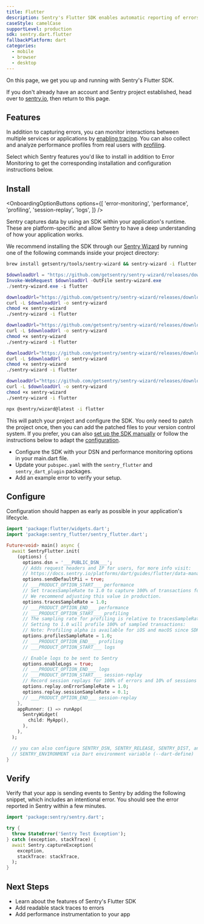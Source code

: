 ```yaml
---
title: Flutter
description: Sentry's Flutter SDK enables automatic reporting of errors and performance data in your application.
caseStyle: camelCase
supportLevel: production
sdk: sentry.dart.flutter
fallbackPlatform: dart
categories:
  - mobile
  - browser
  - desktop
---
```


On this page, we get you up and running with Sentry's Flutter SDK.

<Alert>

If you don't already have an account and Sentry project established, head over to [sentry.io](https://sentry.io/signup/), then return to this page.

</Alert>

## Features

In addition to capturing errors, you can monitor interactions between multiple services or applications by [enabling tracing](/concepts/key-terms/tracing/). You can also collect and analyze performance profiles from real users with [profiling](/product/explore/profiling/).

Select which Sentry features you'd like to install in addition to Error Monitoring to get the corresponding installation and configuration instructions below.

## Install

<OnboardingOptionButtons
  options={[
    'error-monitoring',
    'performance',
    'profiling',
    'session-replay',
    'logs',
  ]}
/>

Sentry captures data by using an SDK within your application's runtime. These are platform-specific and allow Sentry to have a deep understanding of how your application works.

We recommend installing the SDK through our [Sentry Wizard](https://github.com/getsentry/sentry-wizard) by running one of the following commands inside your project directory:

```bash {tabTitle:brew}
brew install getsentry/tools/sentry-wizard && sentry-wizard -i flutter
```

```powershell {tabTitle:Windows}
$downloadUrl = "https://github.com/getsentry/sentry-wizard/releases/download/v5.1.0/sentry-wizard-win-x64.exe"
Invoke-WebRequest $downloadUrl -OutFile sentry-wizard.exe
./sentry-wizard.exe -i flutter
```

```bash {tabTitle:macOS (Intel/x64)}
downloadUrl="https://github.com/getsentry/sentry-wizard/releases/download/v5.1.0/sentry-wizard-darwin-x64"
curl -L $downloadUrl -o sentry-wizard
chmod +x sentry-wizard
./sentry-wizard -i flutter
```

```bash {tabTitle:macOS (Apple Silicon/arm64)}
downloadUrl="https://github.com/getsentry/sentry-wizard/releases/download/v5.1.0/sentry-wizard-darwin-arm64"
curl -L $downloadUrl -o sentry-wizard
chmod +x sentry-wizard
./sentry-wizard -i flutter
```

```bash {tabTitle:Linux (x64)}
downloadUrl="https://github.com/getsentry/sentry-wizard/releases/download/v5.1.0/sentry-wizard-linux-x64"
curl -L $downloadUrl -o sentry-wizard
chmod +x sentry-wizard
./sentry-wizard -i flutter
```

```bash {tabTitle:Linux (arm64)}
downloadUrl="https://github.com/getsentry/sentry-wizard/releases/download/v5.1.0/sentry-wizard-linux-arm64"
curl -L $downloadUrl -o sentry-wizard
chmod +x sentry-wizard
./sentry-wizard -i flutter
```

```bash {tabTitle:npx}
npx @sentry/wizard@latest -i flutter
```

This will patch your project and configure the SDK. You only need to patch the project once, then you can add the patched files to your version control system.
If you prefer, you can also [set up the SDK manually](/platforms/dart/guides/flutter/manual-setup/) or follow the instructions below to adapt the [configuration](#configure).

<Expandable title="The following tasks will be performed by the Sentry Wizard">

- Configure the SDK with your DSN and performance monitoring options in your main.dart file.
- Update your `pubspec.yaml` with the `sentry_flutter` and `sentry_dart_plugin` packages.
- Add an example error to verify your setup.

</Expandable>

## Configure

Configuration should happen as early as possible in your application's lifecycle.

```dart
import 'package:flutter/widgets.dart';
import 'package:sentry_flutter/sentry_flutter.dart';

Future<void> main() async {
  await SentryFlutter.init(
    (options) {
      options.dsn = '___PUBLIC_DSN___';
      // Adds request headers and IP for users, for more info visit:
      // https://docs.sentry.io/platforms/dart/guides/flutter/data-management/data-collected/
      options.sendDefaultPii = true;
      // ___PRODUCT_OPTION_START___ performance
      // Set tracesSampleRate to 1.0 to capture 100% of transactions for tracing.
      // We recommend adjusting this value in production.
      options.tracesSampleRate = 1.0;
      // ___PRODUCT_OPTION_END___ performance
      // ___PRODUCT_OPTION_START___ profiling
      // The sampling rate for profiling is relative to tracesSampleRate
      // Setting to 1.0 will profile 100% of sampled transactions:
      // Note: Profiling alpha is available for iOS and macOS since SDK version 7.12.0
      options.profilesSampleRate = 1.0;
      // ___PRODUCT_OPTION_END___ profiling
      // ___PRODUCT_OPTION_START___ logs

      // Enable logs to be sent to Sentry
      options.enableLogs = true;
      // ___PRODUCT_OPTION_END___ logs
      // ___PRODUCT_OPTION_START___ session-replay
      // Record session replays for 100% of errors and 10% of sessions
      options.replay.onErrorSampleRate = 1.0;
      options.replay.sessionSampleRate = 0.1;
      // ___PRODUCT_OPTION_END___ session-replay
    },
    appRunner: () => runApp(
      SentryWidget(
        child: MyApp(),
      ),
    ),
  );

  // you can also configure SENTRY_DSN, SENTRY_RELEASE, SENTRY_DIST, and
  // SENTRY_ENVIRONMENT via Dart environment variable (--dart-define)
}
```

## Verify

Verify that your app is sending events to Sentry by adding the following snippet, which includes an intentional error. You should see the error reported in Sentry within a few minutes.

```dart
import 'package:sentry/sentry.dart';

try {
  throw StateError('Sentry Test Exception');
} catch (exception, stackTrace) {
  await Sentry.captureException(
    exception,
    stackTrace: stackTrace,
  );
}
```

## Next Steps

- <PlatformLink to="/features">Learn about the features of Sentry's Flutter SDK</PlatformLink>
- <PlatformLink to="/upload-debug/#when-to-upload/">Add readable stack traces to errors</PlatformLink>
- <PlatformLink to="/tracing/instrumentation">Add performance instrumentation to your app</PlatformLink>
